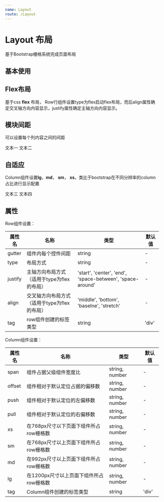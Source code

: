 ```yaml
---
name: Layout
route: /Layout
---
```



# Layout 布局
基于Bootstrap栅格系统完成页面布局

## 基本使用

<Playground>
  <div style={{'margin': '10px','overflow': 'hidden'}}>
      <Row style={{'marginBottom': '5px'}}>
        <Column span="24" style={{"background": "#ea4c89", 'height': '40px'}}></Column>
      </Row>
      <Row style={{'margin': '5px 0px'}}>
        <Column span="12" style={{"background": "#fdab03", 'height': '40px'}}></Column>
        <Column span="12" style={{"background": "#44b4ae", 'height': '40px'}}></Column>
      </Row>
      <Row style={{'margin': '5px 0px'}}>
        <Column span="8" style={{"background": "#fdab03", 'height': '40px'}}></Column>
        <Column span="8" style={{"background": "#44b4ae", 'height': '40px'}}></Column>
        <Column span="8" style={{"background": "#1890ff", 'height': '40px'}}></Column>
      </Row>
      <Row style={{'margin': '5px 0px'}}>
        <Column span="6" style={{"background": "#fdab03", 'height': '40px'}}></Column>
        <Column span="6" style={{"background": "#44b4ae", 'height': '40px'}}></Column>
        <Column span="6" style={{"background": "#1890ff", 'height': '40px'}}></Column>
        <Column span="6" style={{"background": "#9254de", 'height': '40px'}}></Column>
      </Row>
      <Row style={{'margin': '5px 0px'}}>
        <Column span="4" style={{"background": "#fdab03", 'height': '40px'}}></Column>
        <Column span="4" style={{"background": "#44b4ae", 'height': '40px'}} offset={"2"}></Column>
        <Column span="4" style={{"background": "#1890ff", 'height': '40px'}}></Column>
        <Column span="4" style={{"background": "#9254de", 'height': '40px'}}></Column>
        <Column span="5" offset={"1"} style={{"background": "#9e9ea7", 'height': '40px'}}></Column>
      </Row>
  </div>
</Playground>

## Flex布局
基于css **flex** 布局， Row行组件设置type为flex启动flex布局，而后align属性确定交叉轴方向内容显示，justify属性确定主轴方向内容显示。

<Playground>
  <div style={{'margin': '10px','overflow': 'hidden'}}>
      <Row style={{'margin': '5px 0px'}} type="flex" justify={"center"} align={"center"}>
        <Column span="12" style={{"background": "#ea4c89", 'height': '40px'}}></Column>
      </Row>
      <Row style={{'margin': '5px 0px'}} type="flex" justify={"space-between"}>
        <Column span="8" style={{"background": "#fdab03", 'height': '40px'}}></Column>
        <Column span="8" style={{"background": "#44b4ae", 'height': '40px'}}></Column>
      </Row>
      <Row style={{'margin': '5px 0px'}} type="flex" justify={"space-around"} align={"bottom"}>
        <Column span="6" style={{"background": "#fdab03", 'height': '40px'}}></Column>
        <Column span="6" style={{"background": "#44b4ae", 'height': '40px'}}></Column>
        <Column span="6" style={{"background": "#1890ff", 'height': '40px'}}></Column>
      </Row>
  </div>
</Playground>

## 模块间距
可以设置每个列内容之间的间距

<Playground>
  <div style={{'margin': '10px','overflow': 'hidden'}}>
      <Row style={{'margin': '5px 0px'}} gutter={"20"}>
        <Column span="8" style={{"background": "#fdab03", 'height': '40px'}}>文本一</Column>
        <Column span="8" style={{"background": "#44b4ae", 'height': '40px'}}>文本二</Column>
      </Row>
  </div>
</Playground>

## 自适应
Column组件设置**lg**，**md**， **sm**， **xs**，类比于bootstrap在不同分辨率的column占比进行显示配置

<Playground>
  <div style={{'margin': '10px','overflow': 'hidden'}}>
      <Row style={{'margin': '5px 0px'}} gutter={"20"}>
        <Column span="8" style={{"background": "#1890ff", 'height': '40px'}} lg="5" sm="5">文本三</Column>
        <Column span="8" style={{"background": "#ea4c89", 'height': '40px'}} offset="2" lg="8" sm="3">文本四</Column>
      </Row>
  </div>
</Playground>


## 属性

Row组件设置：

属性名|名称|类型|默认值
----|---|---|---
gutter|组件内每个控件间距|string|-
type|布局方式|string|-
justify|主轴方向布局方式（适用于type为flex的布局）|'start', 'center', 'end', 'space-between', 'space-around'|-
align|交叉轴方向布局方式（适用于type为flex的布局）|'middle', 'bottom', 'baselne', 'stretch'|-
tag|row组件创建的标签类型|string|'div'

Column组件设置：

属性名|名称|类型|默认值
----|---|---|---
span|组件占据父级组件宽度比|string, number|-
offset|组件相对于默认定位占据的偏移数|string, number|-
push|组件相对于默认定位的左偏移数|string, number|-
pull|组件相对于默认定位的右偏移数|string, number|-
xs|在768px尺寸以下页面下组件所占row栅格数|string, number|-
sm|在768px尺寸以上页面下组件所占row栅格数|string, number|-
md|在992px尺寸以上页面下组件所占row栅格数|string, number|-
lg|在1200px尺寸以上页面下组件所占row栅格数|string, number|-
tag|Column组件创建的标签类型|string|'div'